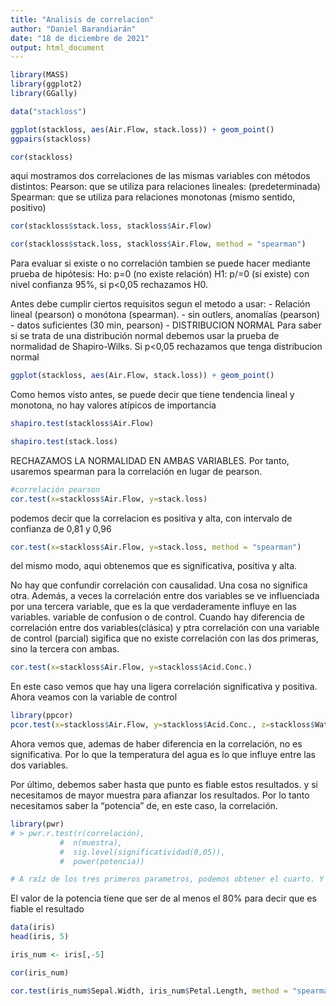 ---
title: "Analisis de correlacion"
author: "Daniel Barandiarán"
date: "18 de diciembre de 2021"
output: html_document
---

```{r}
library(MASS)
library(ggplot2)
library(GGally)
```
```{r}
data("stackloss")
```

```{r}
ggplot(stackloss, aes(Air.Flow, stack.loss)) + geom_point()
ggpairs(stackloss)
```
```{r}
cor(stackloss)
```

aqui mostramos dos correlaciones de las mismas variables con métodos distintos: 
Pearson: que se utiliza para relaciones lineales: (predeterminada)
Spearman: que se utiliza para relaciones monotonas (mismo sentido, positivo)
```{r}
cor(stackloss$stack.loss, stackloss$Air.Flow)
```
```{r}
cor(stackloss$stack.loss, stackloss$Air.Flow, method = "spearman")

```
Para evaluar si existe o no correlación tambien se puede hacer mediante prueba de hipótesis:
Ho: p=0 (no existe relación)
H1: p/=0 (si existe)
con nivel confianza 95%, si p<0,05 rechazamos H0.

Antes debe cumplir ciertos requisitos segun el metodo a usar:
- Relación lineal (pearson) o monótona (spearman).
- sin outlers, anomalías (pearson)
- datos suficientes (30 min, pearson)
- DISTRIBUCION NORMAL
Para saber si se trata de una distribución normal debemos usar la prueba de normalidad de Shapiro-Wilks. Si p<0,05 rechazamos que tenga distribucion normal
```{r}
ggplot(stackloss, aes(Air.Flow, stack.loss)) + geom_point()
```
Como hemos visto antes, se puede decir que tiene tendencia lineal y monotona, no hay valores atípicos de importancia

```{r}
shapiro.test(stackloss$Air.Flow)
```
```{r}
shapiro.test(stack.loss)
```
RECHAZAMOS LA NORMALIDAD EN AMBAS VARIABLES. Por tanto, usaremos spearman para la correlación en lugar de pearson.

```{r}
#correlación pearson 
cor.test(x=stackloss$Air.Flow, y=stack.loss)
```
podemos decir que la correlacion es positiva y alta, con intervalo de confianza de 0,81 y 0,96

```{r}
cor.test(x=stackloss$Air.Flow, y=stack.loss, method = "spearman")
```
del mismo modo, aqui obtenemos que es significativa, positiva y alta. 

No hay que confundir correlación con causalidad. Una cosa no significa otra. Además, a veces la correlación entre dos variables se ve influenciada por una tercera variable, que es la que verdaderamente influye en las variables. variable de confusion o de control. Cuando hay diferencia de correlación entre dos variables(clásica) y ptra correlación con una variable de control (parcial) sigifica que no existe correlación con las dos primeras, sino la tercera con ambas. 
```{r}
cor.test(x=stackloss$Air.Flow, y=stackloss$Acid.Conc.)
```
En este caso vemos que hay una ligera correlación significativa y positiva. Ahora veamos con la variable de control
```{r}
library(ppcor)
pcor.test(x=stackloss$Air.Flow, y=stackloss$Acid.Conc., z=stackloss$Water.Temp)

```
Ahora vemos que, ademas de haber diferencia en la correlación, no es significativa. Por lo que la temperatura del agua es lo que influye entre las dos variables.

Por último, debemos saber hasta que punto es fiable estos resultados. y si necesitamos de mayor muestra para afianzar los resultados. Por lo tanto necesitamos saber la "potencia" de, en este caso, la correlación.
```{r}
library(pwr)
# > pwr.r.test(r(correlación), 
           #  n(muestra), 
           #  sig.level(significatividad(0,05)), 
           #  power(potencia))

# A raíz de los tres primeros parametros, podemos obtener el cuarto. Y si en lugar de eso, queremos hallar que  muestra debemos tener para el la potencia llegue a 80 (por ejemplo) hay que hacer al revés, poner el parámetro power dentro de la función y el programa nos devolverá el tamaño de muestra.
```
El valor de la potencia tiene que ser de al menos el 80% para decir que es fiable el resultado

```{r}
data(iris)
head(iris, 5)
```

```{r}
iris_num <- iris[,-5]
```
```{r}
cor(iris_num)
```
```{r}
cor.test(iris_num$Sepal.Width, iris_num$Petal.Length, method = "spearman")
```

